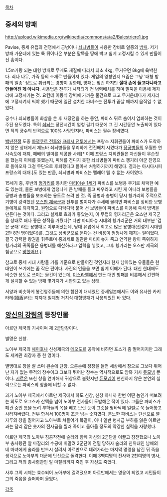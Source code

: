 [[목차]]

== 중세의 방패 ==

http://upload.wikimedia.org/wikipedia/commons/a/a2/Balestriere1.jpg

Pavise, 중세 유럽의 전쟁에서 궁병이나 [[쇠뇌]]병들이 사용한 장비로 일종의 [[방패]]. 저기 방패 가운데에 있는 툭 튀어나온 부분은 말뚝을 땅에 박고 쉽게 고정시킬 수 있게 만들어진 홈이다.

1.5m가량 되는 대형 방패로 무게도 재질에 따라서 최소 4kg, 무거우면 8kg에 육박한다. 쇠나 나무, 가죽 등의 소재로 만들어져 있다. 게임의 영향인지 요즘은 그냥 '대형 방패의 일종' 정도로 취급되는 경향이 강한데, 방패는 맞긴 하지만 '''절대 손에 들고다니라고 만들어진 게 아니다'''. 사용법은 전투가 시작되기 전 병력배치를 하며 말뚝을 이용해 제자리에 고정시키는 것.  요컨데 이동식 장벽에 가까운 물건으로 크고 무거운데다가 제자리에 고정시켜서 써야 했기 때문에 일단 설치한 파비스는 전투가 끝날 때까지 움직일 수 없었다.

궁수나 쇠뇌병들이 화살을 쏜 후 재장전을 하는 동안, 파비스 뒤로 숨어서 엄폐하는 것이 주된 용도였다. 특히 [[쇠뇌]]는 장전시간이 엄청 길기 때문에 그 긴 시간동안 노출되어 있다면 적의 궁수의 반격으로 100% 사망인지라, 파비스는 필수 장비였다. 

[[백년전쟁]] 도중 [[아쟁쿠르 전투]]와 [[크레시 전투]]에서는 프랑스 지휘관들이 파비스가 도착하지 않은 상태에서 제노바 쇠뇌병들을 무리하게 전진배치 시켰다가 [[장궁]]병들의 우월한 연사속도에 패퇴, 패배의 빌미를 제공한 사례[* 이때 프랑스 지휘관들은 자신들이 무슨짓을 했는지 이해를 못했는지, 피해를 견디지 못한 쇠뇌병들이 파비스 챙기러 아군 진영으로 돌아오자 그걸 무단으로 후퇴했다고 몰아서 처형하기까지 해댔다. 결과는 아시다시피 프랑스의 대패.]도 있는 만큼, 쇠뇌병과 파비스는 뗄래야 뗄 수 없는 사이였다. 

15세기 중, 후반의 [[헝가리]]를 통치한 [[마티아슈 1세]]가 파비스를 보병용 무기로 채택한 예도 있는데, 물론 보병에게 엄청나게 큰 방패를 들고 싸우라고 시킨 게 아니라 보병들을 궁병과 총병들을 보조하는 용도로 쓰려 한 것. 즉 궁병과 총병이 당시 헝가리의 주적으로 기병이 강력했던 [[오스만 제국]]군과 전투를 벌이다가 수세에 몰리면 파비스를 장비한 보병들에게로 퇴각하고, 원형으로 다닥다닥 붙어 선 보병들이 파비스를 이용해 즉석 방벽을 만든다는 것이다. 그리고 실제로 효과가 좋았는지, 이 무렵의 헝가리군은 오스만 제국군을 상대로 꽤나 좋은 성적을 거뒀다[* 다만 마티아슈 시대의 헝가리군은 거의 대부분 '검은 군대' 라는 용병대로 이루어졌는데, 당대 유럽에서 최고로 많은 용병대(전성기 시대엔 2만 8천 명이었다)를. 그것도 상비군으로 둔다는 건 비용이 엄청나게 깨지는 일이었다. 결국 강력한 왕권을 휘두르며 중과세로 일관한 마티아슈가 죽고 연약한 왕이 즉위하자 헝가리의 귀족들은 용병대를 해산하라고 압력을 넣었고, 그후 헝가리는 오스만 제국의 침공으로 [[망했어요]].].

참고로 중세 시대 사람들 키를 기준으로 만들어진 것인지라 현재 남아있는 유물들은 현대인이 쓰기에는 좀 작은 편이다. 사진의 인물을 보면 쉽게 이해가 된다. 대신 현대에도 비슷한 용도로 쓰이는 물건이 있는데, [[이스라엘]]에서 만든 대인 방패를 비롯해서 간편하게 설치할 수 있는 방패 몇가지가 시판되고 있는 상태. 

서양과 비슷하게 봉건영주들에 의한 합전이 대세였던 중세일본에서도 이와 유사한 카키타테(掻盾)라는 지지대 일체형 거치식 대형방패가 사용되었던 바 있다.
== [[앙신의 강림]]의 등장인물 ==
아르만 제국의 기사이며 제 2군단장이다.

별명은 신창. 

노아부 제국의 [[헤이호]]나 신성제국의 [[테오도르]] 공작에 비하면 포스가 좀 떨어지지만 그래도 세계관 최강자 중 한 명이다.

별명대로 창을 잘 쓰며 왼손에 단창, 오른손에 장창을 들면 세상에서 창으로 그보다 뛰어난 자가 없는 무적의 창수이고 그보다 뛰어난 창수는 역사적으로도 암흑 기사 [[듀모넴]] 뿐이다. 
[[시르온]] 또한 창을 연마해서 귀창으로 불렸지만 [[듀모넴]]이 현신하지 않은 본연의 실력으로는 파비스의 창술에 비할 수 없다.

과거 노아부 제국에서 아르만 제국에서 하도 신창, 신창 하니까 한번 어떤 놈인가 떠보려는 의도로 오그스카 산맥을 넘어 노아부 전사들이 도발해온 적이 있다. 그들은 파비스가 폐관 중인 틈을 노려 부하들의 목을 베고 보란 듯이 그것을 땅바닥에 일렬로 쭉 늘어놓고 사라져버렸다. 전부 합쳐서 100명이 조금 넘는 숫자였다. 분노한 파비스는 단신으로 열 자루의 창을 짊어지고 노아부로 쳐들어가 똑같이, 아니 일반 병사급 부하를 잃은 아르만과는 달리 같은 숫자의 전사급을 찔러 죽이고 돌아올 정도의 막강한 실력을 자랑했다.

아르만 제국의 노아부 침공작전에 술라와 함께 자신의 2군단을 이끌고 참전했으나 노아부 총사령관 알 마잘리의 수공에 휘말려 2군단이 전멸 당하자 술라의 친위대인 남해의 네 마녀에게 술라를 반드시 살려서 아르만으로 데려가라는 마지막 명령을 남긴 뒤 죽을 생각으로 노아부의 대군에 단신으로 돌격한다. 이때 3백여명의 전사와 2천여명의 병사, 그리고 적의 총사령관인 알 마잘리까지 죽인 후 자신도 죽었다.

사후 그의 시체는 효수되어 노아부에 걸려졌으며 아르만에서는 영웅이 되었고 시민들이 그의 죽음을 슬퍼하며 울었다.

[[각주]]
